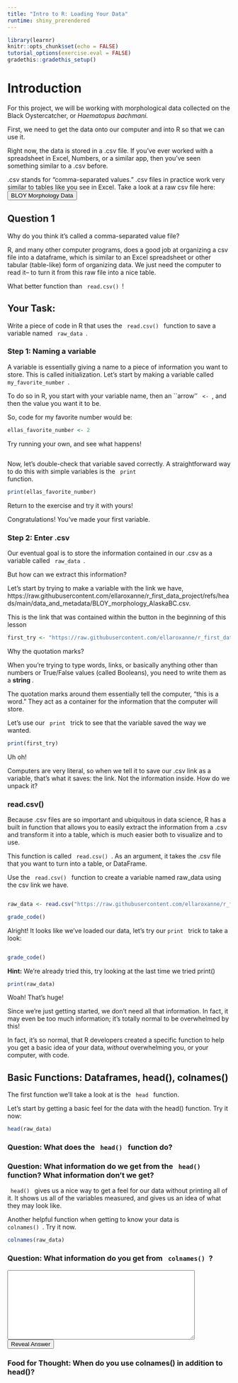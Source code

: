 ```yaml
---
title: "Intro to R: Loading Your Data"
runtime: shiny_prerendered
---
```


```r
library(learnr)
knitr::opts_chunk$set(echo = FALSE)
tutorial_options(exercise.eval = FALSE)
gradethis::gradethis_setup()
```

# Introduction

For this project, we will be working with morphological data collected on the Black Oystercatcher, or <i>Haematopus bachmani. </i>

First, we need to get the data onto our computer and into R so that we can use it. 

Right now, the data is stored in a .csv file. If you've ever worked with a spreadsheet in Excel, Numbers, or a similar app, then you've seen something similar to a .csv before. 

.csv stands for "comma-separated values." .csv files in practice work very similar to tables like you see in Excel. 
<!-- Make this link nice and clickable- maybe even a big button -->
Take a look at a raw csv file here:
<button onclick="window.location.href='https://raw.githubusercontent.com/ellaroxanne/r_first_data_project/refs/heads/main/data_and_metadata/BLOY_morphology_AlaskaBC.csv';">BLOY Morphology Data</button>

## Question 1 
Why do you think it's called a comma-separated value file? 

<!-- Text box to answer-->

R, and many other computer programs, does a good job at organizing a csv file into a dataframe, which is similar to an Excel spreadsheet or other tabular (table-like) form of organizing data. We just need the computer to read it-- to turn it from this raw file into a nice table. 

What better function than <code> read.csv() </code>!

## Your Task: 
Write a piece of code in R that uses the <code> read.csv() </code> function to save a variable named <code> raw_data </code>. 

### Step 1: Naming a variable

A variable is essentially giving a name to a piece of information you want to store. This is called initialization. 
Let's start by making a variable called <code> my_favorite_number </code>. 

To do so in R, you start with your variable name, then an ``arrow'' <code> <- </code>, and then the value you want it to be. 

So, code for my favorite number would be:

```r
ellas_favorite_number <- 2
```


Try running your own, and see what happens!

```r
```

Now, let's double-check that variable saved correctly. 
A straightforward way to do this with simple variables is the <code> print </code> function.

```r
print(ellas_favorite_number)
```

Return to the exercise and try it with yours!
<!-- Exercise with a string?-->

Congratulations! You've made your first variable. 

### Step 2: Enter .csv

Our eventual goal is to store the information contained in our .csv as a variable called <code> raw_data </code>.

But how can we extract this information? 

Let's start by trying to make a variable with the link we have, https://raw.githubusercontent.com/ellaroxanne/r_first_data_project/refs/heads/main/data_and_metadata/BLOY_morphology_AlaskaBC.csv. 

This is the link that was contained within the button in the beginning of this lesson
<!-- Have them copy this code, that's down below-->

```r
first_try <- "https://raw.githubusercontent.com/ellaroxanne/r_first_data_project/refs/heads/main/data_and_metadata/BLOY_morphology_AlaskaBC.csv"
```

Why the quotation marks? 

When you're trying to type words, links, or basically anything other than numbers or True/False values (called Booleans), you need to write them as a <b> string </b>. 

The quotation marks around them essentially tell the computer, "this is a word." They act as a container for the information that the computer will store. 

Let's use our <code> print </code> trick to see that the variable saved the way we wanted.

```r
print(first_try)
```

Uh oh! 

Computers are very literal, so when we tell it to save our .csv link as a variable, that's what it saves: the link. Not the information inside. How do we unpack it? 

### read.csv()

Because .csv files are so important and ubiquitous in data science, R has a built in function that allows you to easily extract the information from a .csv and transform it into a table, which is much easier both to visualize and to use. 

This function is called <code> read.csv() </code>. 
As an argument, it takes the .csv file that you want to turn into a table, or DataFrame. 

Use the <code> read.csv() </code> function to create a variable named raw_data using the csv link we have. 

<!-- This is our answer code; I want an interactive code box where they can try. The answer is revealed on the end or if they need a hint-->

```r

```

```r
raw_data <- read.csv("https://raw.githubusercontent.com/ellaroxanne/r_first_data_project/refs/heads/main/data_and_metadata/BLOY_morphology_AlaskaBC.csv")
```

```r
grade_code()
```

Alright! It looks like we've loaded our data, let's try our <code>print </code> trick to take a look:

<!-- Have the user type this 
I have it commented out just bc it's huge in the file -->

```r

```

```r
grade_code()
```

<div id="printData-hint">
**Hint:** We're already tried this, try looking at the last time we tried print()
</div>

```r
print(raw_data)
```

Woah! That's huge!

Since we're just getting started, we don't need all that information. In fact, it may even be too much information; it's totally normal to be overwhelmed by this!

In fact, it's so normal, that R developers created a specific function to help you get a basic idea of your data, <i> without </i> overwhelming you, or your computer, with code. 

## Basic Functions: Dataframes, head(), colnames()

The first function we'll take a look at is the <code> head </code> function. 

Let's start by getting a basic feel for the data with the head() function. Try it now:

```r
head(raw_data)
```

### Question: What does the <code> head() </code> function do? 
<!-- Answer box; eventual answer will just be "Displays the first six rows". Perhaps we can have a way for the computer to check, or self check-->

### Question: What information do we get from the <code> head() </code> function? What information don't we get? 
<!-- Brainstorming space as well. --> 

<code> head() </code> gives us a nice way to get a feel for our data without printing all of it. 
It shows us all of the variables measured, and gives us an idea of what they may look like. 

<!-- Note to self: perhaps there should be some explanation between variable (c.s.) and variable (stats) -->


Another helpful function when getting to know your data is <code> colnames() </code>. Try it now.

```r
colnames(raw_data)
```

### Question: What information do you get from <code> colnames() </code>? 

<!-- Text box. Eventual answer: a list of each variable that was collected for this data set--> 

<textarea cols="50" rows="10"> </textarea>

<button onclick="document.getElementById('section-q1-ans').style.display='block'">Reveal Answer</button>
<div id="q1-ans" style="display:none;">
  <p>By using the head() function, we can peek at the first few columns of data, giving us an idea of the varibles included in this data set.</p>
</div>

### Food for Thought: When do you use colnames() in addition to head()? 

<!-- brainstorming box--> 
